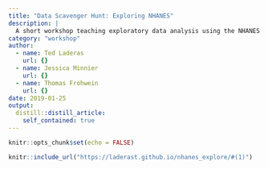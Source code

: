 ```yaml
---
title: "Data Scavenger Hunt: Exploring NHANES"
description: |
  A short workshop teaching exploratory data analysis using the NHANES dataset.
category: "workshop"
author:
  - name: Ted Laderas
    url: {}
  - name: Jessica Minnier
    url: {}
  - name: Thomas Frohwein
    url: {}
date: 2019-01-25
output:
  distill::distill_article:
    self_contained: true
---
```





```r
knitr::opts_chunk$set(echo = FALSE)
```

```r
knitr::include_url("https://laderast.github.io/nhanes_explore/#(1)")
```

